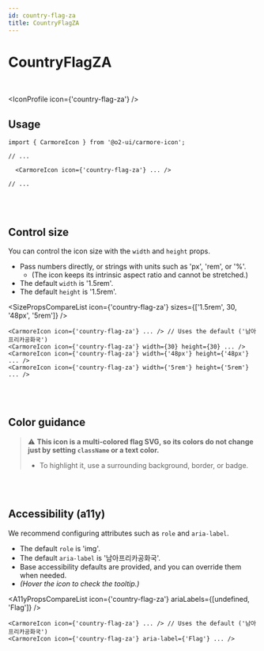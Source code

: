 ```yaml
---
id: country-flag-za
title: CountryFlagZA
---
```




# CountryFlagZA

<br />

<IconProfile icon={'country-flag-za'} />

## Usage

```tsx
import { CarmoreIcon } from '@o2-ui/carmore-icon';

// ...

  <CarmoreIcon icon={'country-flag-za'} ... />

// ...
```

<br />
<br />

## Control size

You can control the icon size with the `width` and `height` props.

- Pass numbers directly, or strings with units such as 'px', 'rem', or '%'.
  - (The icon keeps its intrinsic aspect ratio and cannot be stretched.)
- The default `width` is '1.5rem'.
- The default `height` is '1.5rem'.

<SizePropsCompareList icon={'country-flag-za'} sizes={['1.5rem', 30, '48px', '5rem']} />

```tsx
<CarmoreIcon icon={'country-flag-za'} ... /> // Uses the default ('남아프리카공화국')
<CarmoreIcon icon={'country-flag-za'} width={30} height={30} ... />
<CarmoreIcon icon={'country-flag-za'} width={'48px'} height={'48px'} ... />
<CarmoreIcon icon={'country-flag-za'} width={'5rem'} height={'5rem'} ... />
```

<br />
<br />

## Color guidance

> ⚠️ <b>This icon is a multi-colored flag SVG, so its colors do not change just by setting `className` or a text color.</b>
>
> - To highlight it, use a surrounding background, border, or badge.

<br />
<br />

## Accessibility (a11y)

We recommend configuring attributes such as `role` and `aria-label`.

- The default `role` is 'img'.
- The default `aria-label` is '남아프리카공화국'.
- Base accessibility defaults are provided, and you can override them when needed.
- _(Hover the icon to check the tooltip.)_

<A11yPropsCompareList icon={'country-flag-za'} ariaLabels={[undefined, 'Flag']} />

```tsx
<CarmoreIcon icon={'country-flag-za'} ... /> // Uses the default ('남아프리카공화국')
<CarmoreIcon icon={'country-flag-za'} aria-label={'Flag'} ... />
```
